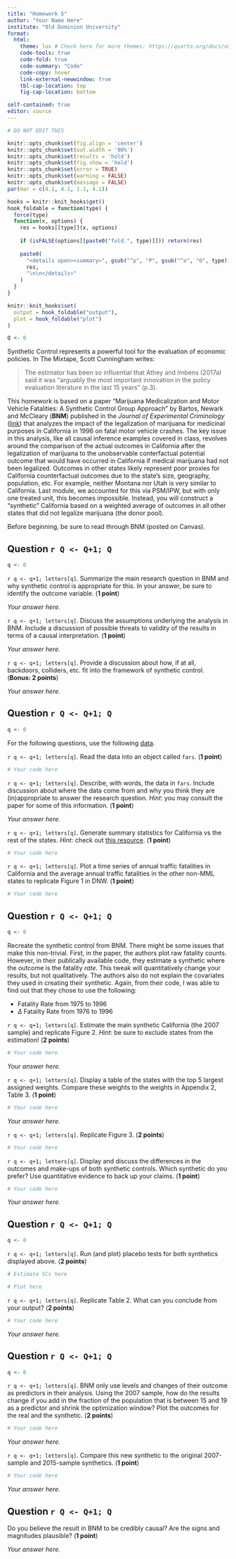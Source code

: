 ```yaml
---
title: "Homework 5"
author: "Your Name Here"
institute: "Old Dominion University"
format: 
  html:
    theme: lux # Check here for more themes: https://quarto.org/docs/output-formats/html-themes.html
    code-tools: true
    code-fold: true
    code-summary: "Code"
    code-copy: hover
    link-external-newwindow: true
    tbl-cap-location: top
    fig-cap-location: bottom

self-contained: true
editor: source
---
```


```r
# DO NOT EDIT THIS

knitr::opts_chunk$set(fig.align = 'center')
knitr::opts_chunk$set(out.width = '90%')
knitr::opts_chunk$set(results = 'hold')
knitr::opts_chunk$set(fig.show = 'hold')
knitr::opts_chunk$set(error = TRUE)
knitr::opts_chunk$set(warning = FALSE)
knitr::opts_chunk$set(message = FALSE)
par(mar = c(4.1, 4.1, 1.1, 4.1))

hooks = knitr::knit_hooks$get()
hook_foldable = function(type) {
  force(type)
  function(x, options) {
    res = hooks[[type]](x, options)
    
    if (isFALSE(options[[paste0("fold.", type)]])) return(res)
    
    paste0(
      "<details open><summary>", gsub("^p", "P", gsub("^o", "O", type)), "</summary>\n\n",
      res,
      "\n\n</details>"
    )
  }
}

knitr::knit_hooks$set(
  output = hook_foldable("output"),
  plot = hook_foldable("plot")
)

Q <- 0
```



Synthetic Control represents a powerful tool for the evaluation of economic policies.  In The Mixtape, Scott Cunningham writes:

> The estimator has been so influential that Athey and Imbens (2017a) said it was "arguably the most important innovation in the policy evaluation literature in the last 15 years" (p.3).

This homework is based on a paper "Marijuana Medicalization and Motor Vehicle Fatalities: A Synthetic Control Group Approach" by Bartos, Newark and McCleary (**BNM**) published in the *Journal of Experimental Criminology* ([link](https://doi.org/10.1007/s11292-018-9345-3)) that analyzes the impact of the legalization of marijuana for medicinal purposes in California in 1996 on fatal motor vehicle crashes.  The key issue in this analysis, like all causal inference examples covered in class, revolves around the comparison of the actual outcomes in California after the legalization of marijuana to the unobservable conterfactual potential outcome that would have occurred in California if medical marijuana had not been legalized. Outcomes in other states likely represent poor proxies for California counterfactual outcomes due to the state's size, geography, population, etc. For example, neither Montana nor Utah is very similar to California.  Last module, we accounted for this via PSM/IPW, but with only one treated unit, this becomes impossible.  Instead, you will construct a "synthetic" California based on a weighted average of outcomes in all other states that did not legalize marijuana (the donor pool).

Before beginning, be sure to read through BNM (posted on Canvas).



## Question `r Q <- Q+1; Q`

```r
q <- 0
```

`r q <- q+1; letters[q]`. Summarize the main research question in BNM and why synthetic control is appropriate for this. In your answer, be sure to identify the outcome variable.  (**1 point**)

*Your answer here.*

`r q <- q+1; letters[q]`. Discuss the assumptions underlying the analysis in BNM.  Include a discussion of possible threats to validity of the results in terms of a causal interpretation. (**1 point**)

*Your answer here.*

`r q <- q+1; letters[q]`. Provide a discussion about how, if at all, backdoors, colliders, etc. fit into the framework of synthetic control. (**Bonus: 2 points**)

*Your answer here.*

## Question `r Q <- Q+1; Q`

```r
q <- 0
```

For the following questions, use the following [data](https://alexcardazzi.github.io/econ400/data/fars_synth.csv).

`r q <- q+1; letters[q]`. Read the data into an object called `fars`. (**1 point**)

```r
# Your code here
```

`r q <- q+1; letters[q]`. Describe, with words, the data in `fars`. Include discussion about where the data come from and why you think they are (in)appropriate to answer the research question. *Hint*: you may consult the paper for some of this information. (**1 point**)

*Your answer here.*

`r q <- q+1; letters[q]`. Generate summary statistics for California vs the rest of the states. *Hint*: check out [this resource](https://modelsummary.com/articles/datasummary.html#nesting-with). (**1 point**)

```r
# Your code here
```

`r q <- q+1; letters[q]`. Plot a time series of annual traffic fatalities in California and the average annual traffic fatalities in the other non-MML states to replicate Figure 1 in DNW. (**1 point**)

```r
# Your code here
```








## Question `r Q <- Q+1; Q`

```r
q <- 0
```

Recreate the synthetic control from BNM. There might be some issues that make this non-trivial.  First, in the paper, the authors plot raw fatality counts.  However, in their publically available code, they estimate a synthetic where the outcome is the fatality *rate*. This tweak will quantitatively change your results, but not qualitatively.  The authors also do not explain the covariates they used in creating their synthetic.  Again, from their code, I was able to find out that they chose to use the following:

- Fatality Rate from 1975 to 1996
- $\Delta$ Fatality Rate from 1976 to 1996

`r q <- q+1; letters[q]`. Estimate the main synthetic California (the 2007 sample) and replicate Figure 2. *Hint*: be sure to exclude states from the estimation! (**2 points**)

```r
# Your code here
```

*Your answer here.*

`r q <- q+1; letters[q]`. Display a table of the states with the top 5 largest assigned weights. Compare these weights to the weights in Appendix 2, Table 3. (**1 point**)

```r
# Your code here
```

*Your answer here.*

`r q <- q+1; letters[q]`. Replicate Figure 3. (**2 points**)

```r
# Your code here
```

`r q <- q+1; letters[q]`. Display and discuss the differences in the outcomes and make-ups of both synthetic controls.  Which synthetic do you prefer?  Use quantitative evidence to back up your claims. (**1 point**)

```r
# Your code here
```

*Your answer here.*



## Question `r Q <- Q+1; Q`

```r
q <- 0
```

`r q <- q+1; letters[q]`. Run (and plot) placebo tests for both synthetics displayed above. (**2 points**)

```r
# Estimate SCs here
```



```r
# Plot here
```


`r q <- q+1; letters[q]`. Replicate Table 2.  What can you conclude from your output? (**2 points**)

```r
# Your code here
```

*Your answer here.*


## Question `r Q <- Q+1; Q`

```r
q <- 0
```

`r q <- q+1; letters[q]`. BNM only use levels and changes of their outcome as predictors in their analysis.  Using the 2007 sample, how do the results change if you add in the fraction of the population that is between 15 and 19 as a predictor and shrink the optimization window? Plot the outcomes for the real and the synthetic. (**2 points**)

```r
# Your code here
```

*Your answer here.*

`r q <- q+1; letters[q]`. Compare this new synthetic to the original 2007-sample and 2015-sample synthetics. (**1 point**)

```r
# Your code here
```

*Your answer here.*



## Question `r Q <- Q+1; Q`

Do you believe the result in BNM to be credibly causal?  Are the signs and magnitudes plausible? (**1 point**)

*Your answer here.*


